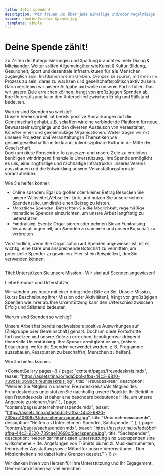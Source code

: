```yaml
---
title: Jetzt spenden!
description: "Wir freuen uns über jede einmalige und/oder regelmäßige (monatliche) Spende! \U0001F642\nBereits kleine Beträge können Großes bewirken!"
teaser: /media/Direkte Spende.jpg
_template: simple
---
```


# Deine Spende zählt!

Zu Zeiten der Kategorisierungen und Spaltung braucht es mehr Dialog & Miteinander. Weiter sollten Allgemeingüter wie Kunst & Kultur, Bildung, Gesundheit, Sport und dezentrale Infrastrukturen für alle Menschen zugänglich sein. Im Kleinen wie im Großen. Grenzen zu spüren, mit ihnen im Prozess zu sein, daran zu wachsen und gesellschaftspolitisch aktiv zu sein. Darin verstehen wir unsere Aufgabe und wollen unseren Part erfüllen.
Das wir unsere Ziele erreichen können, hängt von großzügigen Spenden ab. \
Ihre Unterstützung kann den Unterschied zwischen Erfolg und Stillstand bedeuten.

Warum sind Spenden so wichtig?\
Unsere Vereinsarbeit hat bereits positive Auswirkungen auf die Gemeinschaft gehabt, z.B. schaffen wir eine verbindende Plattform für neue Bewusstseinsvorgänge und den diversen Austausch von Veranstalter, Künstler\:innen und gemeinnützige Organisationen. Weiter tragen wir mit unseren Projekten und Veranstaltungen Thematiken wie gesamtgesellschaftliche Inklusion, interdisziplinäre Kultur in die Mitte der Gesellschaft.
\
Doch um diese Fortschritte fortzusetzen und unsere Ziele zu erreichen, benötigen wir dringend finanzielle Unterstützung. Ihre Spende ermöglicht es uns, eine langfristige und nachhaltige Infrastruktur unseres Vereins auszubauen und die Entwicklung unserer Veranstaltungsformate voranzutreiben.

Wie Sie helfen können

* Online spenden: Egal ob großer oder kleiner Betrag Besuchen Sie unsere Webseite \[Webseiten-Link] und nutzen Sie unsere sichere Spendenseite, um direkt einen Beitrag zu leisten.
* Monatliche Spenden: Betrachten Sie die Möglichkeit, regelmäßige monatliche Spenden einzurichten, um unsere Arbeit langfristig zu unterstützen.
* Fundraising-Events: Organisieren oder nehmen Sie an Fundraising-Veranstaltungen teil, um Spenden zu sammeln und unsere Botschaft zu verbreiten



Verständlich, wenn Ihre Organisation auf Spenden angewiesen ist, ist es wichtig, eine klare und ansprechende Botschaft zu vermitteln, um potenzielle Spender zu gewinnen. Hier ist ein Beispieltext, den Sie verwenden können:

***

Titel: Unterstützen Sie unsere Mission - Wir sind auf Spenden angewiesen!

Liebe Freunde und Unterstützer,

Wir wenden uns heute mit einer dringenden Bitte an Sie. Unsere Mission, \[kurze Beschreibung Ihrer Mission oder Aktivitäten], hängt von großzügigen Spenden wie Ihrer ab. Ihre Unterstützung kann den Unterschied zwischen Erfolg und Stillstand bedeuten.

Warum sind Spenden so wichtig?

Unsere Arbeit hat bereits nachweisbare positive Auswirkungen auf \[Zielgruppe oder Gemeinschaft] gehabt. Doch um diese Fortschritte fortzusetzen und unsere Ziele zu erreichen, benötigen wir dringend finanzielle Unterstützung. Ihre Spende ermöglicht es uns, \[nähere Erläuterung, wofür die Spenden verwendet werden, z. B. Programme auszubauen, Ressourcen zu beschaffen, Menschen zu helfen].

Wie Sie helfen können:

<ContentGallery
  pages={[
    {
      page: "content/pages/freundeskreis.mdx",
      teaser:
        "https://assets.tina.io/fada5bbf-afba-44c3-9820-739cae10698c/Freundeskreis.jpg",
      title: "Freundeskreis",
      description:
        "Werden Sie Mitglied in unserem Freundeskreis:\nAls Mitglied des Freundeskreises unterstützen Sie nachhaltig unsere Projekte. Ihr Beitritt in den Freundeskreis ist daher eine besonders bedeutende Hilfe, um unsere Angebote zu sichern.\n\n"
    },
    {
      page: "content/pages/unternehmensspende.mdx",
      teaser:
        "https://assets.tina.io/fada5bbf-afba-44c3-9820-739cae10698c/Unternehmensspende.jpg",
      title: "Unternehmensspende",
      description: "Helfen als Unternehmen, Spenden, Sachspende..."
    },
    {
      page: "content/pages/sachspenden.mdx",
      teaser:
        "https://assets.tina.io/fada5bbf-afba-44c3-9820-739cae10698c/Sachspende.jpg",
      title: "Sachspenden",
      description:
        "Neben der finanziellen Unterstützung sind Sachspenden eine willkommene Hilfe. Angefangen von T-Shirts bis hin zu Musikinstrumenten, technischer Ausstattung sowie Möbel für unsere Vereinsräume... Den Möglichkeiten sind dabei keine Grenzen gesetzt."
    }
  ]}
/>

Wir danken Ihnen von Herzen für Ihre Unterstützung und Ihr Engagement. Gemeinsam können wir viel erreichen!

<DonationForm />
